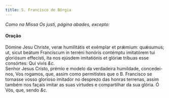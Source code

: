 ```yaml
---
title: S. Francisco de Bórgia
---
```


<em>Como na Missa Os justi, página abades, excepto:</em>

<h4 class="text-center">Oração</h4>
<div class="container-fluid">
  <div class="row">
    <div class="col-6 dropcaps text-justify">
      Dómine Jesu Christe, veræ humilitátis et exémplar et prǽmium: quǽsumus;
      ut, sicut beátum Francíscum in terréni honóris contémptu imitatórem tui
      gloriósum effecísti, ita nos ejúsdem imitatiónis et glóriæ tríbuas esse
      consórtes: Qui vivis <em>&c.</em>
    </div>
    <div class="col-6 dropcaps text-justify">
      Senhor Jesus Cristo, prémio e modelo da verdadeira humildade,
      concedei-nos, Vos rogamos, que, assim como permitistes que o B. Francisco
      se tornasse vosso glorioso imitador no desprezo das honras terrenas, assim
      também nos façais imitar as suas virtudes e compartilhar da sua glória. Ó
      Vós, que, sendo <em>&c.</em>
    </div>
  </div>
</div>
